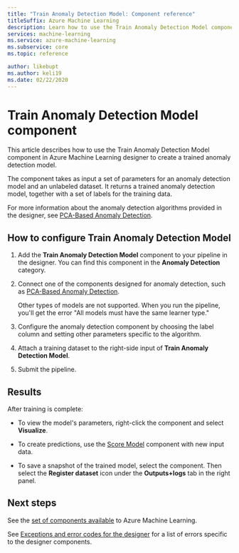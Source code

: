 ```yaml
---
title: "Train Anomaly Detection Model: Component reference"
titleSuffix: Azure Machine Learning
description: Learn how to use the Train Anomaly Detection Model component to create a trained anomaly detection model.
services: machine-learning
ms.service: azure-machine-learning
ms.subservice: core
ms.topic: reference

author: likebupt
ms.author: keli19
ms.date: 02/22/2020
---
```


# Train Anomaly Detection Model component

This article describes how to use the Train Anomaly Detection Model component in Azure Machine Learning designer to create a trained anomaly detection model.

The component takes as input a set of parameters for an anomaly detection model and an unlabeled dataset. It returns a trained anomaly detection model, together with a set of labels for the training data.  

For more information about the anomaly detection algorithms provided in the designer, see [PCA-Based Anomaly Detection](pca-based-anomaly-detection.md).  

## How to configure Train Anomaly Detection Model 

1.  Add the **Train Anomaly Detection Model** component to your pipeline in the designer. You can find this component in the **Anomaly Detection** category.

2. Connect one of the components designed for anomaly detection, such as [PCA-Based Anomaly Detection](pca-based-anomaly-detection.md).

    Other types of models are not supported. When you run the pipeline, you'll get the error "All models must have the same learner type."  

3.  Configure the anomaly detection component by choosing the label column and setting other parameters specific to the algorithm.  

4.  Attach a training dataset to the right-side input of **Train Anomaly Detection Model**.  

5.  Submit the pipeline.  

## Results

After training is complete:

+ To view the model's parameters, right-click the component and select **Visualize**. 

+ To create predictions, use the [Score Model](score-model.md) component with new input data.

+ To save a snapshot of the trained model, select the component. Then select the **Register dataset** icon under the **Outputs+logs** tab in the right panel.   

## Next steps

See the [set of components available](component-reference.md) to Azure Machine Learning. 

See [Exceptions and error codes for the designer](designer-error-codes.md) for a list of errors specific to the designer components.
